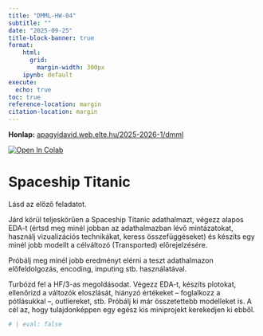 ```yaml
---
title: "DMML-HW-04"
subtitle: ""
date: "2025-09-25"
title-block-banner: true
format:
    html:
      grid: 
        margin-width: 300px
    ipynb: default
execute:
  echo: true
toc: true
reference-location: margin
citation-location: margin
---
```

<strong>Honlap:</strong> [apagyidavid.web.elte.hu/2025-2026-1/dmml](https://apagyidavid.web.elte.hu/2025-2026-1/dmml){target="_blank"}

<a target="_blank" href="https://colab.research.google.com/github/dapagyi/dmml-web/blob/gh-pages/notebooks/dmml-hw-04.ipynb"><img src="https://colab.research.google.com/assets/colab-badge.svg" alt="Open In Colab"/></a>

# Spaceship Titanic

Lásd az előző feladatot.

Járd körül teljeskörűen a Spaceship Titanic adathalmazt, végezz alapos EDA-t (értsd meg minél jobban az adathalmazban lévő mintázatokat, használj vizualizációs technikákat, keress összefüggéseket) és készíts egy minél jobb modellt a célváltozó (Transported) előrejelzésére.

Próbálj meg minél jobb eredményt elérni a teszt adathalmazon előfeldolgozás, encoding, imputing stb. használatával.

Turbózd fel a HF/3-as megoldásodat. Végezz EDA-t, készíts plotokat, ellenőrizd a változók eloszlását, hiányzó értékeket -- foglalkozz a pótlásukkal --, outliereket, stb. Próbálj ki már összetettebb modelleket is. A cél az, hogy tulajdonképpen egy egész kis miniprojekt kerekedjen ki ebből.

```python
# | eval: false


```


